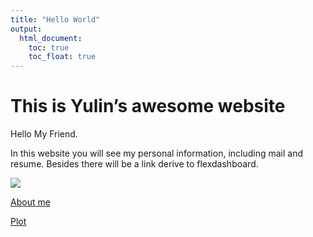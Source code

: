 ```yaml
---
title: "Hello World"
output: 
  html_document:
    toc: true
    toc_float: true
---
```


# This is Yulin's awesome website

Hello My Friend.

In this website you will see my personal information, including mail and resume.
Besides there will be a link derive to flexdashboard.

![](https://media.giphy.com/media/drXGoW1iudhKw/giphy.gif)

[About me](about.html)


[Plot](plot.html)